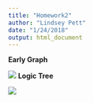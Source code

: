 ```yaml
---
title: "Homework2"
author: "Lindsey Pett"
date: "1/24/2018"
output: html_document
---
```

**Early Graph**


![](EarlyGraph.jpg)
**Logic Tree**


![](LogicTree2.png)
